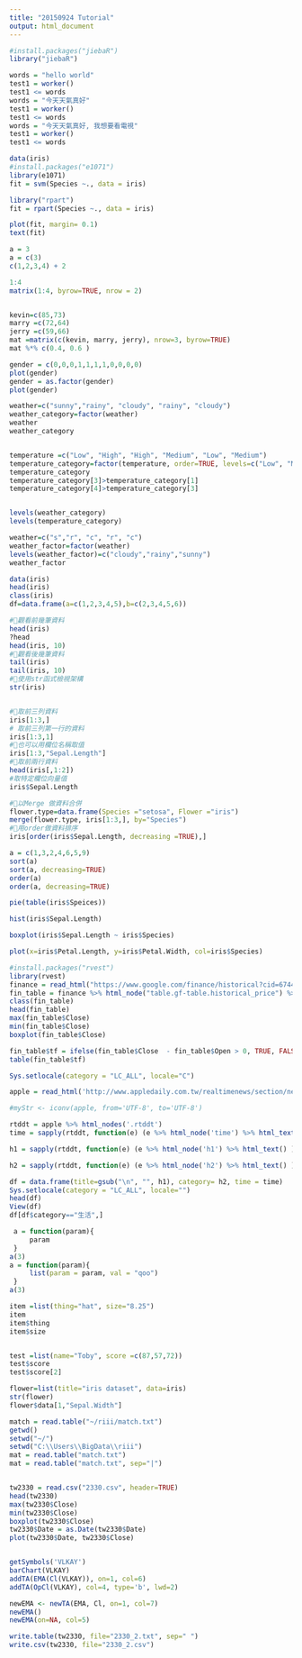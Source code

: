 ```yaml
---
title: "20150924 Tutorial"
output: html_document
---
```


```r
#install.packages("jiebaR")
library("jiebaR")

words = "hello world"
test1 = worker()
test1 <= words
words = "今天天氣真好"
test1 = worker()
test1 <= words
words = "今天天氣真好, 我想要看電視"
test1 = worker()
test1 <= words

```

```r
data(iris)
#install.packages("e1071")
library(e1071)
fit = svm(Species ~., data = iris)

library("rpart")
fit = rpart(Species ~., data = iris)

plot(fit, margin= 0.1)
text(fit)

```


```r
a = 3
a = c(3)
c(1,2,3,4) + 2

1:4
matrix(1:4, byrow=TRUE, nrow = 2)


kevin=c(85,73)
marry =c(72,64)
jerry =c(59,66)
mat =matrix(c(kevin, marry, jerry), nrow=3, byrow=TRUE)
mat %*% c(0.4, 0.6 )


```


```r
gender = c(0,0,0,1,1,1,1,0,0,0,0)
plot(gender)
gender = as.factor(gender)
plot(gender)

weather=c("sunny","rainy", "cloudy", "rainy", "cloudy")
weather_category=factor(weather)
weather
weather_category


temperature =c("Low", "High", "High", "Medium", "Low", "Medium")
temperature_category=factor(temperature, order=TRUE, levels=c("Low", "Medium", "High"))
temperature_category
temperature_category[3]>temperature_category[1]
temperature_category[4]>temperature_category[3]


levels(weather_category)
levels(temperature_category)

weather=c("s","r", "c", "r", "c")
weather_factor=factor(weather)
levels(weather_factor)=c("cloudy","rainy","sunny")
weather_factor
```

```r
data(iris)
head(iris)
class(iris)
df=data.frame(a=c(1,2,3,4,5),b=c(2,3,4,5,6))

#觀看前幾筆資料
head(iris)
?head
head(iris, 10)
#觀看後幾筆資料
tail(iris)
tail(iris, 10)
#使用str函式檢視架構
str(iris)


#取前三列資料
iris[1:3,]
# 取前三列第一行的資料
iris[1:3,1]
#也可以用欄位名稱取值
iris[1:3,"Sepal.Length"]
#取前兩行資料
head(iris[,1:2])
#取特定欄位向量值
iris$Sepal.Length

#以Merge 做資料合併
flower.type=data.frame(Species ="setosa", Flower ="iris")
merge(flower.type, iris[1:3,], by="Species")
#用order做資料排序
iris[order(iris$Sepal.Length, decreasing =TRUE),]

a = c(1,3,2,4,6,5,9)
sort(a)
sort(a, decreasing=TRUE)
order(a)
order(a, decreasing=TRUE)

pie(table(iris$Speices))

hist(iris$Sepal.Length)

boxplot(iris$Sepal.Length ~ iris$Species)

plot(x=iris$Petal.Length, y=iris$Petal.Width, col=iris$Species)

#install.packages("rvest")
library(rvest)
finance = read_html("https://www.google.com/finance/historical?cid=674465&startdate=Sep%2025%2C%202000&enddate=Sep%2024%2C%202015&num=30&ei=GWYDVpnCEdCI0ATZzY-IAQ&start=30")
fin_table = finance %>% html_node("table.gf-table.historical_price") %>% html_table(header=TRUE)
class(fin_table)
head(fin_table)
max(fin_table$Close)
min(fin_table$Close)
boxplot(fin_table$Close)

fin_table$tf = ifelse(fin_table$Close  - fin_table$Open > 0, TRUE, FALSE)
table(fin_table$tf)

Sys.setlocale(category = "LC_ALL", locale="C")

apple = read_html('http://www.appledaily.com.tw/realtimenews/section/new/', encoding="UTF-8")

#myStr <- iconv(apple, from='UTF-8', to='UTF-8')

rtddt = apple %>% html_nodes('.rtddt')  
time = sapply(rtddt, function(e) (e %>% html_node('time') %>% html_text() )) %>% iconv(from='UTF-8', to='UTF-8')

h1 = sapply(rtddt, function(e) (e %>% html_node('h1') %>% html_text() )) %>% iconv(from='UTF-8', to='UTF-8') 

h2 = sapply(rtddt, function(e) (e %>% html_node('h2') %>% html_text() ))  %>% iconv(from='UTF-8', to='UTF-8')

df = data.frame(title=gsub("\n", "", h1), category= h2, time = time)
Sys.setlocale(category = "LC_ALL", locale="")
head(df)
View(df)
df[df$category=="生活",]


```


```r
 a = function(param){
     param
 }
a(3)
a = function(param){
     list(param = param, val = "qoo")
 }
a(3)

item =list(thing="hat", size="8.25")
item
item$thing
item$size


test =list(name="Toby", score =c(87,57,72))
test$score
test$score[2]

flower=list(title="iris dataset", data=iris)
str(flower)
flower$data[1,"Sepal.Width"]

```

```r
match = read.table("~/riii/match.txt")
getwd()
setwd("~/")
setwd("C:\\Users\\BigData\\riii")
mat = read.table("match.txt")
mat = read.table("match.txt", sep="|")


tw2330 = read.csv("2330.csv", header=TRUE)
head(tw2330)
max(tw2330$Close)
min(tw2330$Close)
boxplot(tw2330$Close)
tw2330$Date = as.Date(tw2330$Date)
plot(tw2330$Date, tw2330$Close)


getSymbols('VLKAY')
barChart(VLKAY)
addTA(EMA(Cl(VLKAY)), on=1, col=6)
addTA(OpCl(VLKAY), col=4, type='b', lwd=2)

newEMA <- newTA(EMA, Cl, on=1, col=7)
newEMA()
newEMA(on=NA, col=5)

write.table(tw2330, file="2330_2.txt", sep=" ")
write.csv(tw2330, file="2330_2.csv")
```
